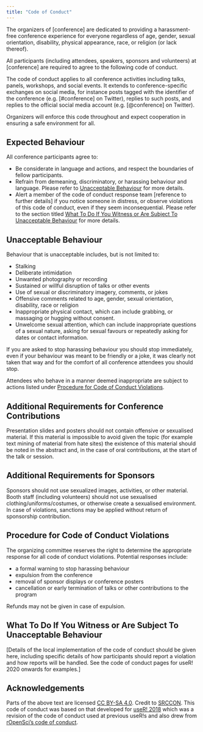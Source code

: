 ```yaml
---
title: "Code of Conduct"
---
```


The organizers of [conference] are dedicated to providing a 
harassment-free conference experience for everyone regardless of age,
gender, sexual orientation, disability, physical appearance, race, or 
religion (or lack thereof). 

All participants (including attendees, speakers, sponsors and volunteers) at [conference] are 
required to agree to the following code of conduct. 

The code of conduct 
applies to all conference activities including talks, panels, workshops, and 
social events. It extends to conference-specific exchanges on social media, for instance posts tagged 
with the identifier of the conference (e.g. [#conference] on Twitter), replies to such posts, and replies to 
the official social media account (e.g. [@conference] on Twitter). 

Organizers will enforce this code throughout and expect cooperation in ensuring a 
safe environment for all. 

## Expected Behaviour

All conference participants agree to:

- Be considerate in language and actions, and respect the boundaries of fellow participants.
- Refrain from demeaning, discriminatory, or harassing behaviour and 
language.  Please refer to [Unacceptable Behaviour](#unacceptable-behaviour) for more details. 
- Alert a member of the code of conduct response team [reference to 
further details] if you notice someone in distress, or observe violations 
of this code of conduct, even if they seem inconsequential. Please refer to the section titled [What To Do If You Witness or Are Subject To Unacceptable Behaviour](#what-to-do-if-you-witness-or-are-subject-to-unacceptable-behaviour) for more details. 

## Unacceptable Behaviour

Behaviour that is unacceptable includes, but is not limited to:

 - Stalking
 - Deliberate intimidation
 - Unwanted photography or recording
 - Sustained or willful disruption of talks or other events
 - Use of sexual or discriminatory imagery, comments, or jokes
 - Offensive comments related to age, gender, 
 sexual orientation, disability, race or religion
 - Inappropriate physical contact, which can include grabbing, or massaging 
 or hugging without consent.
 - Unwelcome sexual attention, which can include inappropriate 
 questions of a sexual nature, asking for sexual favours or 
 repeatedly asking for dates or contact information.

If you are asked to stop harassing behaviour you should stop 
immediately, even if your behaviour was meant to be friendly or a 
joke, it was clearly not taken that way and for the comfort of all 
conference attendees you should stop.

Attendees who behave in a manner deemed inappropriate are subject to actions listed under [Procedure for Code of Conduct Violations](#procedure-for-code-of-conduct-violations).

## Additional Requirements for Conference Contributions

Presentation slides and posters should not contain offensive or 
sexualised material. If this material is impossible to avoid given the
topic (for example text mining of material from hate sites) the 
existence of this material should be noted in the abstract and, in the
case of oral contributions, at the start of the talk or session.

## Additional Requirements for Sponsors

Sponsors should not use sexualized images, activities, or 
other material. Booth staff (including volunteers) should not use 
sexualised clothing/uniforms/costumes, or otherwise create a 
sexualised environment. In case of violations, sanctions may be 
applied without return of sponsorship contribution.

## Procedure for Code of Conduct Violations

The organizing committee reserves the right to determine the appropriate response for all code of conduct violations. Potential responses include:

 - a formal warning to stop harassing behaviour
 - expulsion from the conference
 - removal of sponsor displays or conference posters
 - cancellation or early termination of talks or other contributions to the program

Refunds may not be given in case of expulsion.

## What To Do If You Witness or Are Subject To Unacceptable Behaviour

[Details of the local implementation of the code of conduct should be given here, 
including specific details of how participants should report a violation and 
how reports will be handled. See the code of conduct pages for useR! 2020 
onwards for examples.]

## Acknowledgements

Parts of the above text are licensed [CC BY-SA 4.0](http://creativecommons.org/licenses/by-sa/4.0/). 
Credit to [SRCCON](https://srccon.org/conduct/). This code of conduct 
was based on that developed for [useR! 2018](https://user2018.r-project.org/code_of_conduct/) 
which was a revision of the code of conduct used at previous useR!s 
and also drew from [rOpenSci's code of conduct](https://ropensci.org/coc/).
